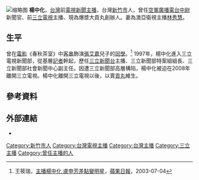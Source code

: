 {{主播資訊
| 主播頭銜     = 
| 主播姓名     = 楊中化
| 主播英文名字 = Yang Zhong-hua
| 主播照片檔案 = 
| 主播照片尺寸 = 
| 主播照片圖說 =
| 綽號         = 貢丸主播
| 主播出生年分 =
| 主播出生日期 = 
| 婚姻狀況 = 已婚
| 配偶 = [[林秀慧|林秀慧]]
| 出生地       = {{TW}}[[新竹市|新竹市]]
| 主播逝世年分 = 
| 主播逝世日期 = 
| 逝世地       = 
| 國籍         = {{ROC}}
| 最高學歷     = 世新大學傳播研究所/廣電系
| 官方網站     = https://www.facebook.com/%E4%B8%BB%E6%92%AD%E6%A5%8A%E4%B8%AD%E5%8C%96-%E7%88%86%E6%BC%BF%E5%A4%A7%E8%B2%A2%E4%B8%B8-150775888323761/
| 備註         =
}}
[[File:News_Presenter_Pork_Ball_headquarters_2010.jpg|缩略图]]
'''楊中化'''，[[台灣|台灣]]前[[電視新聞|電視新聞]][[新聞主播|主播]]，台灣[[新竹市|新竹市]]人，曾任[[空軍廣播電台|空軍廣播電台]][[中尉|中尉]]新聞官、前[[三立電視|三立電視]]主播、現為爆漿大貢丸創辦人。妻為澳亞衛視主播[[林秀慧|林秀慧]]。

==生平==
曾在[[電影|電影]]《春秋茶室》中[[客串|客串]]飾演[[張艾嘉|張艾嘉]]兒子的[[同學|同學]]。<ref>王筱瑞，[https://tw.entertainment.appledaily.com/daily/20030704/160462/ 主播楊中化 盧申芳差點變明星]，[[蘋果日報_(台灣)|蘋果日報]]，2003-07-04</ref>
1997年，楊中化進入三立電視新聞部，從基層[[記者|記者]]幹起，歷任[[三立新聞台|三立新聞台]]主播、三立新聞部特案組組長、三立新聞部社會新聞中心副主任。因遭三立新聞部高層構陷，楊中化被迫在2008年離開三立電視。楊中化離開三立電視以後，以賣[[貢丸|貢丸]]維生。

==參考資料==
<references />

== 外部連結 ==
*{{facebook|主播楊中化爆漿大貢丸-150775888323761|主播楊中化 爆漿大貢丸粉絲團}}
{{臺灣人物小作品}}

[[Category:新竹市人|Category:新竹市人]]
[[Category:台灣電視主播|Category:台灣電視主播]]
[[Category:台灣主播|Category:台灣主播]]
[[Category:三立主播|Category:三立主播]]
[[Category:曾任主播的人|Category:曾任主播的人]]
